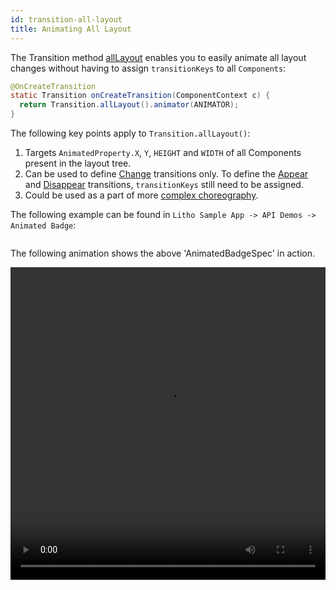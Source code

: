 ```yaml
---
id: transition-all-layout
title: Animating All Layout
---
```


The Transition method [allLayout](pathname:///javadoc/com/facebook/litho/Transition.html#allLayout--) enables you to easily animate all layout changes without having to assign `transitionKeys` to all `Components`:

```java
@OnCreateTransition
static Transition onCreateTransition(ComponentContext c) {
  return Transition.allLayout().animator(ANIMATOR);
}
```

The following key points apply to `Transition.allLayout()`:

1. Targets `AnimatedProperty.X`, `Y`, `HEIGHT` and `WIDTH` of all Components present in the layout tree.
2. Can be used to define [Change](transition-types.mdx#change-transitions) transitions only. To define the [Appear](transition-types.mdx#appear-transitions) and [Disappear](transition-types.mdx#disappear-transitions) transitions, `transitionKeys` still need to be assigned.
3. Could be used as a part of more [complex choreography](transition-choreography.mdx).

The following example can be found in `Litho Sample App -> API Demos -> Animated Badge`:

```java file=sample/src/main/java/com/facebook/samples/litho/java/animations/animatedbadge/AnimatedBadgeSpec.java start=start end=end
```

The following animation shows the above 'AnimatedBadgeSpec' in action.

<video loop="true" autoplay="true" class="video" width="100%" height="500px">
  <source type="video/webm" src={useBaseUrl("/videos/transitions/alllayout.webm")}></source>
  <p>Your browser does not support the video element.</p>
</video>
